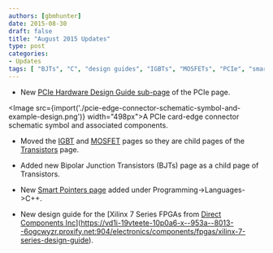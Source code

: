 ```yaml
---
authors: [gbmhunter]
date: 2015-08-30
draft: false
title: "August 2015 Updates"
type: post
categories:
- Updates
tags: [ "BJTs", "C", "design guides", "IGBTs", "MOSFETs", "PCIe", "smart pointers", "transistors", "Xilinx" ]
---
```



* New [PCIe Hardware Design Guide sub-page](https://vd1i-19vteete-10p0a6-x--953a--8013--6ogcwyzr.proxify.net:904/electronics/communication-protocols/pci-express-pcie/pcie-hardware-design-guide) of the PCIe page.  


<Image src={import('./pcie-edge-connector-schematic-symbol-and-example-design.png')} width="498px">A PCIe card-edge connector schematic symbol and associated components.</Image>  

* Moved the [IGBT](/electronics/components/transistors/insulated-gate-bipolar-transistors-igbts/) and [MOSFET](/electronics/components/transistors/mosfets/) pages so they are child pages of the [Transistors](/electronics/components/transistors/) page.

* Added new Bipolar Junction Transistors (BJTs) page as a child page of Transistors.

* New [Smart Pointers page](https://vd1i-19vteete-10p0a6-x--953a--8013--6ogcwyzr.proxify.net:904/programming/languages/c-plus-plus/smart-pointers) added under Programming->Languages->C++.

* New design guide for the [Xilinx 7 Series FPGAs from [Direct Components Inc](http://www.directics.com/xilinx-fpga/)](https://vd1i-19vteete-10p0a6-x--953a--8013--6ogcwyzr.proxify.net:904/electronics/components/fpgas/xilinx-7-series-design-guide).
